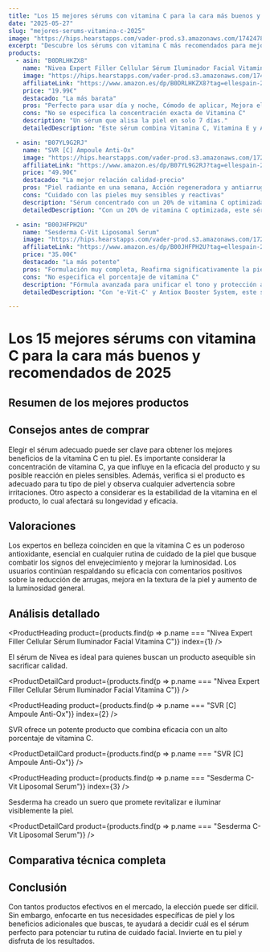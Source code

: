 ```yaml
---
title: "Los 15 mejores sérums con vitamina C para la cara más buenos y recomendados de 2025"
date: "2025-05-27"
slug: "mejores-serums-vitamina-c-2025"
image: "https://hips.hearstapps.com/vader-prod.s3.amazonaws.com/1742478910-71Wy8APO8qL.jpg"
excerpt: "Descubre los sérums con vitamina C más recomendados para mejorar la luminosidad y juventud de tu piel en 2025."
products:
  - asin: "B0DRLHKZX8"
    name: "Nivea Expert Filler Cellular Sérum Iluminador Facial Vitamina C"
    image: "https://hips.hearstapps.com/vader-prod.s3.amazonaws.com/1742478910-71Wy8APO8qL.jpg"
    affiliateLink: "https://www.amazon.es/dp/B0DRLHKZX8?tag=ellespain-21"
    price: "19.99€"
    destacado: "La más barata"
    pros: "Perfecto para usar día y noche, Cómodo de aplicar, Mejora el aspecto de la piel apagada"
    cons: "No se especifica la concentración exacta de Vitamina C"
    description: "Un sérum que alisa la piel en solo 7 días."
    detailedDescription: "Este sérum combina Vitamina C, Vitamina E y Aminoácidos para un potente efecto antioxidante, mejorando la luminosidad y juventud de la piel. De textura no grasa, es ideal para la rutina diaria y apto para todo tipo de pieles, aunque puede causar escozor en pieles secas o enrojecidas."

  - asin: "B07YL9G2RJ"
    name: "SVR [C] Ampoule Anti-Ox"
    image: "https://hips.hearstapps.com/vader-prod.s3.amazonaws.com/1720628944-61HtSIjqXvL.jpg"
    affiliateLink: "https://www.amazon.es/dp/B07YL9G2RJ?tag=ellespain-21"
    price: "49.90€"
    destacado: "La mejor relación calidad-precio"
    pros: "Piel radiante en una semana, Acción regeneradora y antiarrugas, Reduce eficazmente los signos de fatiga"
    cons: "Cuidado con las pieles muy sensibles y reactivas"
    description: "Sérum concentrado con un 20% de vitamina C optimizada."
    detailedDescription: "Con un 20% de vitamina C optimizada, este sérum de SVR ofrece acción regeneradora, antiarrugas e iluminadora. Su fórmula estabilizada potencia la luminosidad y combate la fatiga en una semana, pero su alta concentración podría no ser ideal para pieles muy sensibles."

  - asin: "B00JHFPH2U"
    name: "Sesderma C-Vit Liposomal Serum"
    image: "https://hips.hearstapps.com/vader-prod.s3.amazonaws.com/1720631951-serum-vitamina-c-sesderma-668ec27f16775.jpg"
    affiliateLink: "https://www.amazon.es/dp/B00JHFPH2U?tag=ellespain-21"
    price: "35.00€"
    destacado: "La más potente"
    pros: "Formulación muy completa, Reafirma significativamente la piel, Adecuado para todo tipo de pieles"
    cons: "No especifica el porcentaje de vitamina C"
    description: "Fórmula avanzada para unificar el tono y protección antioxidante."
    detailedDescription: "Con 'e-Vit-C' y Antiox Booster System, este sérum de Sesderma protege contra el envejecimiento prematuro y mejora la firmeza y luminosidad de la piel. Su tecnología de encapsulación maximiza la eficacia en todo tipo de pieles."

---
```


# Los 15 mejores sérums con vitamina C para la cara más buenos y recomendados de 2025

## Resumen de los mejores productos

<ProductRankingTable products={products} />

## Consejos antes de comprar

Elegir el sérum adecuado puede ser clave para obtener los mejores beneficios de la vitamina C en tu piel. Es importante considerar la concentración de vitamina C, ya que influye en la eficacia del producto y su posible reacción en pieles sensibles. Además, verifica si el producto es adecuado para tu tipo de piel y observa cualquier advertencia sobre irritaciones. Otro aspecto a considerar es la estabilidad de la vitamina en el producto, lo cual afectará su longevidad y eficacia.

## Valoraciones

Los expertos en belleza coinciden en que la vitamina C es un poderoso antioxidante, esencial en cualquier rutina de cuidado de la piel que busque combatir los signos del envejecimiento y mejorar la luminosidad. Los usuarios continúan respaldando su eficacia con comentarios positivos sobre la reducción de arrugas, mejora en la textura de la piel y aumento de la luminosidad general.

## Análisis detallado

<ProductHeading product={products.find(p => p.name === "Nivea Expert Filler Cellular Sérum Iluminador Facial Vitamina C")} index={1} />

El sérum de Nivea es ideal para quienes buscan un producto asequible sin sacrificar calidad.

<ProductDetailCard product={products.find(p => p.name === "Nivea Expert Filler Cellular Sérum Iluminador Facial Vitamina C")} />

<ProductHeading product={products.find(p => p.name === "SVR [C] Ampoule Anti-Ox")} index={2} />

SVR ofrece un potente producto que combina eficacia con un alto porcentaje de vitamina C.

<ProductDetailCard product={products.find(p => p.name === "SVR [C] Ampoule Anti-Ox")} />

<ProductHeading product={products.find(p => p.name === "Sesderma C-Vit Liposomal Serum")} index={3} />

Sesderma ha creado un suero que promete revitalizar e iluminar visiblemente la piel.

<ProductDetailCard product={products.find(p => p.name === "Sesderma C-Vit Liposomal Serum")} />

## Comparativa técnica completa

<ProductTable products={products} />

## Conclusión

Con tantos productos efectivos en el mercado, la elección puede ser difícil. Sin embargo, enfocarte en tus necesidades específicas de piel y los beneficios adicionales que buscas, te ayudará a decidir cuál es el sérum perfecto para potenciar tu rutina de cuidado facial. Invierte en tu piel y disfruta de los resultados.